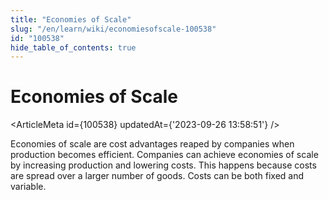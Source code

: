 ```yaml
---
title: "Economies of Scale"
slug: "/en/learn/wiki/economiesofscale-100538"
id: "100538"
hide_table_of_contents: true
---
```



# Economies of Scale

<ArticleMeta id={100538} updatedAt={'2023-09-26 13:58:51'} />
<div className='border-solid border-b border-t-0 my-4 border-[var(--ifm-color-gray-300)]' />

Economies of scale are cost advantages reaped by companies when production becomes efficient. Companies can achieve economies of scale by increasing production and lowering costs. This happens because costs are spread over a larger number of goods. Costs can be both fixed and variable.
